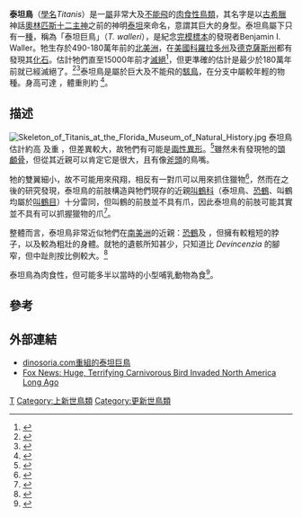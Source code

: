 {{Automatic taxobox
| name = 泰坦鳥
| fossil_range = 早[[上新世|上新世]] - 早[[更新世|更新世]]<ref name="mcfaddenetal2007" /> {{fossil range|4.9|1.8}}
| status = FL
| image = Titanis07DB.jpg
| image_width = 150px
| taxon = Titanis
| authority = [[Pierce_Brodkorb|Brodkorb]], [[1963_in_paleontology|1963]]
| type_species = {{extinct}}'''''Titanis walleri''''
| type_species_authority = Brodkorb, 1963
}}
'''泰坦鳥'''（[[學名|學名]]''Titanis''）是一[[屬|屬]]非常大及[[不會飛的鳥|不能飛]]的[[肉食性|肉食性]][[鳥類|鳥類]]，其名字是以[[古希臘|古希臘]]神話[[奧林匹斯十二主神|奧林匹斯十二主神]]之前的神明[[泰坦|泰坦]]來命名，意謂其巨大的身型。泰坦鳥屬下只有一[[種|種]]，稱為「泰坦巨鳥」（''T. walleri''），是紀念[[完模標本|完模標本]]的發現者Benjamin I. Waller。牠生存於490-180萬年前的[[北美洲|北美洲]]，在[[美國|美國]][[科羅拉多州|科羅拉多州]]及[[德克薩斯州|德克薩斯州]]都有發現其[[化石|化石]]。估計牠們直至15000年前才[[滅絕|滅絕]]<ref name="baskin1995">{{Cite journal en|author=Baskin, J. A.|year=1995|title=The giant flightless bird ''Titanis walleri'' (Aves: Phorusrhacidae) from the Pleistocene coastal plain of South Texas|journal=Journal of Vertebrate Paleontology|volume=15|issue=4|pages=842-844}}</ref>，但更準確的估計是最少於180萬年前就已經滅絕了。<ref name="mcfaddenetal2006">{{Cite journal en|author=McFadden, B., Labs-Hochstein, J., Hulbert, R.C. Jr., and Baskin, J.A.|year=2006|title=Refined age of the late Neogene terror bird (''Titanis'') from Florida and Texas using rare earth elements|journal=Journal of Vertebrate Paleontology|volume=26|issue=3|pages=92A|url=http://users.tamuk.edu/kfjab02/pdf%20jpg%20gif%20files/Titanis%20SVP.pdf|access-date=2007-12-24|archive-url=https://web.archive.org/web/20181004112214/http://users.tamuk.edu/kfjab02/pdf%20jpg%20gif%20files/Titanis%20SVP.pdf|archive-date=2018-10-04|dead-url=yes}}</ref><ref name="mcfaddenetal2007">{{Cite journal en|author=McFadden, B., Labs-Hochstein, J., Hulbert, R.C. Jr., and Baskin, J.A.|year=2007|title=Revised age of the late Neogene terror bird (''Titanis'') in North America during the Great American Interchange|journal=Geology|volume=35|issue=2|pages=123-126|doi=10.1130/G23186A.1|url=http://www.gsajournals.org/perlserv/?request=res-loc&uri=urn%3Aap%3Apdf%3Adoi%3A10.1130%2FG23186A.1|deadurl=yes|archiveurl=https://web.archive.org/web/20120217041322/http://www.gsajournals.org/perlserv/?request=res-loc&uri=urn:ap:pdf:doi:10.1130%2FG23186A.1|archivedate=2012-02-17}}</ref>泰坦鳥是屬於巨大及不能飛的[[駭鳥|駭鳥]]，在分支中屬較年輕的物種。身高可達 {{convert|2.5|m|ftin|abbr=on}}，體重則約 {{convert|150|kg|lb}}<ref>{{Cite book|title=Living Dinosaurs: The Evolution of Modern Birds|last=Dyke|first=Gareth|publisher=John Wiley and Sons, Inc.|date=15 February 2011|isbn=|location=|pages=}}</ref>。

== 描述 ==
[[File:Skeleton_of_Titanis_at_the_Florida_Museum_of_Natural_History.jpg|thumb]]
泰坦鳥估計約高 {{convert|1.4|to|2.5|m|ftin|abbr=on}} 及重 {{convert|150|kg|lb}}，但差異較大，故牠們有可能是[[兩性異形|兩性異形]]。<ref name="alvarenga&hofling2003">{{Cite journal en|author=Alvarenga, H.M.F., and Höfling, E.|year=2003|title=Systematic revision of the Phorusrhacidae (Aves: Ralliformes)|journal=Papéis Avulsos de Zoologia|volume=43|issue=4|pages=55-91|url=http://www.scielo.br/scielo.php?script=sci_pdf&pid=S0031-10492003000400001&lng=en&nrm=iso&tlng=en|access-date=2007-12-24|archive-date=2017-05-20|archive-url=https://web.archive.org/web/20170520065132/http://www.scielo.br/scielo.php?script=sci_pdf&pid=S0031-10492003000400001&lng=en&nrm=iso&tlng=en|dead-url=no}}</ref>雖然未有發現牠的[[頭顱骨|頭顱骨]]，但從其近親可以肯定它是很大，且有像[[斧頭|斧頭]]的鳥嘴。

牠的雙翼細小，故不可能用來飛翔，相反有一對爪可以用來抓住獵物<ref name="chandler1994">{{cite journal|author=Chandler, R.M.|year=1994|title=The wing of ''Titanis walleri'' (Aves: Phorusrhacidae) from the Late Blancan of Florida|journal=Bulletin of the Florida Museum of Natural History, Biological Sciences|volume=36|pages=175–180|url=http://ufdcweb1.uflib.ufl.edu/UF00099062|access-date=2019-02-15|archive-date=2017-10-20|archive-url=https://web.archive.org/web/20171020084323/http://ufdcweb1.uflib.ufl.edu/UF00099062|dead-url=no}}</ref>，然而在之後的研究發現，泰坦鳥的前肢構造與牠們現存的近親[[叫鶴科|叫鶴科]]（泰坦鳥、[[恐鶴|恐鶴]]、叫鶴均屬於[[叫鶴目|叫鶴目]]）十分雷同，但叫鶴的前肢並不具有爪，因此泰坦鳥的前肢可能其實並不具有可以抓握獵物的爪<ref name=gould2005>{{cite journal|author1=Gould, G.C.|author2=Quitmyer, I.R.|lastauthoramp=yes|year=2005|title=''Titanis walleri'': bones of contention|journal=Bulletin of the Florida Museum of Natural History|volume=45|pages=201–229|url=http://www.flmnh.ufl.edu/bulletin/gouldquitmyerlowres.pdf|access-date=2019-02-15|archive-date=2012-12-15|archive-url=https://web.archive.org/web/20121215170638/http://www.flmnh.ufl.edu/bulletin/gouldquitmyerlowres.pdf|dead-url=no}}</ref>。

整體而言，泰坦鳥非常近似牠們在[[南美洲|南美洲]]的近親：[[恐鶴|恐鶴]]及 ''{{link-en|Devincenzia}}''，但擁有較粗短的脖子，以及較為粗壯的身體。就牠的遺骸所知甚少，只知道比 ''Devincenzia'' 的腳窄，但中趾則按比例較大。<ref name="brodkorb1963">{{Cite journal en|author=Brodkorb, P.|year=1963|title=A giant flightless bird from the Pleistocene of Florida|journal=Auk|volume=80|issue=2|pages=111-115|url=http://elibrary.unm.edu/sora/Auk/v080n02/p0111-p0115.pdf|access-date=2007-12-24|archive-url=https://web.archive.org/web/20091211132411/http://elibrary.unm.edu/sora/Auk/v080n02/p0111-p0115.pdf|archive-date=2009-12-11|dead-url=yes}}</ref> 

泰坦鳥為肉食性，但可能多半以當時的小型哺乳動物為食<ref>{{Cite web|url=http://vertpaleo.org/Society-News/SVP-Paleo-News/Society-News,-Press-Releases/Press-Release-Exceptionally-preserved-fossil-gives.aspx|title=Society of Vertebrate Palaeontology|last=Degrange|first=Federico|date=|website=|access-date=|archive-date=2018-12-09|archive-url=https://web.archive.org/web/20181209213219/http://vertpaleo.org/Society-News/SVP-Paleo-News/Society-News,-Press-Releases/Press-Release-Exceptionally-preserved-fossil-gives.aspx|dead-url=no}}</ref>。


== 參考 ==
{{reflist}}

== 外部連結 ==
{{Portal|滅絕與瀕危物種}}
* [http://www.dinosoria.com/titanis.htm dinosoria.com重組的泰坦巨鳥] {{Wayback|url=http://www.dinosoria.com/titanis.htm |date=20071217144459 }}
* [https://web.archive.org/web/20121021101418/http://www.foxnews.com/story/0,2933,246019,00.html?sPage=fnc.science%2Fevolution Fox News: Huge, Terrifying Carnivorous Bird Invaded North America Long Ago]
{{叫鶴目}}
{{Taxonbar|from=Q427685}}
[[Category:駭鳥科|T]]
[[Category:上新世鳥類|Category:上新世鳥類]]
[[Category:更新世鳥類|Category:更新世鳥類]]